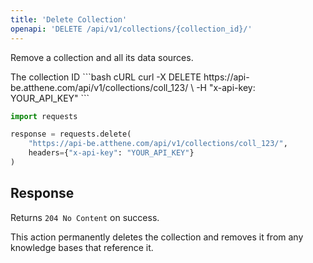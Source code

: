 ```yaml
---
title: 'Delete Collection'
openapi: 'DELETE /api/v1/collections/{collection_id}/'
---
```


Remove a collection and all its data sources.

<ParamField path="collection_id" type="string" required>
  The collection ID
</ParamField>

<CodeGroup>
```bash cURL
curl -X DELETE https://api-be.atthene.com/api/v1/collections/coll_123/ \
  -H "x-api-key: YOUR_API_KEY"
```

```python Python
import requests

response = requests.delete(
    "https://api-be.atthene.com/api/v1/collections/coll_123/",
    headers={"x-api-key": "YOUR_API_KEY"}
)
```
</CodeGroup>

## Response

Returns `204 No Content` on success.

<Warning>
This action permanently deletes the collection and removes it from any knowledge bases that reference it.
</Warning>
